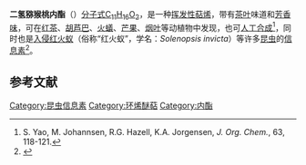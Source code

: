 {{chembox
| verifiedrevid = 424059116
|   Name = Dihydroactinidiolide
|   ImageFile = Dihydroactinidiolide.png
|   ImageSize = 160
|   ImageAlt = Skeletal formula of dihydroactinidiolide
|   ImageFile1 = Dihydroactinidiolide-3D-balls.png
|   ImageSize1 = 180
|   ImageAlt1 = Ball-and-stick model of the dihydroactinidiolide molecule
|   IUPACName = (7a''R'')-5,6,7,7a-Tetrahydro-4,4,7a-<wbr />trimethyl-2(4''H'')-benzofuranone
|   OtherNames = Dihydroactinidiolide
| Section1 = {{Chembox Identifiers
|   ChemSpiderID_Ref = {{chemspidercite|correct|chemspider}}
| ChemSpiderID = 4937432
| PubChem = 6432173
| InChI = 1/C11H16O2/c1-10(2)5-4-6-11(3)8(10)7-9(12)13-11/h7H,4-6H2,1-3H3/t11-/m1/s1
| InChIKey = IMKHDCBNRDRUEB-LLVKDONJBM
| SMILES1 = O=C\1O[C@]2(/C(=C/1)C(CCC2)(C)C)C
| StdInChI_Ref = {{stdinchicite|correct|chemspider}}
| StdInChI = 1S/C11H16O2/c1-10(2)5-4-6-11(3)8(10)7-9(12)13-11/h7H,4-6H2,1-3H3/t11-/m1/s1
| StdInChIKey_Ref = {{stdinchicite|correct|chemspider}}
| StdInChIKey = IMKHDCBNRDRUEB-LLVKDONJSA-N
| CASNo_Ref = {{cascite|correct|??}}
| CASNo = 17092-92-1
| UNII_Ref = {{fdacite|correct|FDA}}
| UNII = O3M4862R3R
|   SMILES = O=C2O[C@]1(C)CCCC(C)(C)C1=C2
  }}
| Section2 = {{Chembox Properties
|   Formula = C<sub>11</sub>H<sub>16</sub>O<sub>2</sub>
|   MolarMass = 180.24 g/mol
|   Density = 
|   MeltingPt = 
|   BoilingPt = 
  }}
}}

'''二氢猕猴桃内酯'''（{{lang-en|Dihydroactinidiolide}}）[[分子式|分子式]][[C11H16O2|C<sub>11</sub>H<sub>16</sub>O<sub>2</sub>]]，是一种[[挥发性有机物|挥发性]][[萜烯|萜烯]]，带有[[茶叶|茶叶]]味道和[[芳香味化合物|芳香味]]，可在[[红茶|红茶]]、[[胡芦巴|胡芦巴]]、[[火蟻屬|火蟻]]、[[芒果|芒果]]、[[烟叶|烟叶]]等动植物中发现，也可[[人工合成|人工合成]]<ref>S. Yao, M. Johannsen, R.G. Hazell, K.A. Jorgensen, ''J. Org. Chem.'', 63, 118-121.</ref>，同时也是[[入侵红火蚁|入侵红火蚁]]（俗称“红火蚁”，学名：''Solenopsis invicta''）等许多[[昆虫|昆虫]]的[[信息素|信息素]]<ref>{{Cite web |url=http://www.pherobase.com/database/compound/compounds-detail-dihydroactinidiolide.php |title=Pherobase listing for dihydroactinidiolide |accessdate=2020-10-01 |archive-date=2020-01-25 |archive-url=https://web.archive.org/web/20200125005337/https://www.pherobase.com/database/compound/compounds-detail-dihydroactinidiolide.php |dead-url=no }}</ref>。

==参考文献==
{{reflist}}

[[Category:昆虫信息素|Category:昆虫信息素]]
[[Category:环烯醚萜|Category:环烯醚萜]]
[[Category:内酯|Category:内酯]]
{{有机化合物小作品}}